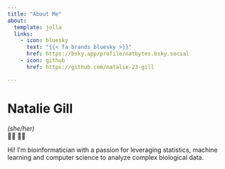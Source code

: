 ```yaml
---
title: "About Me"
about:
  template: jolla
  links:
    - icon: bluesky
      text: "{{< fa brands bluesky >}}"
      href: https://bsky.app/profile/natbytes.bsky.social
    - icon: github
      href: https://github.com/natalie-23-gill

---
```


# Natalie Gill
*(she/her)*   
🏳️‍🌈 🏳️‍⚧️

Hi! I'm bioinformatician with a passion for leveraging statistics, machine learning and computer science to analyze complex biological data. 

